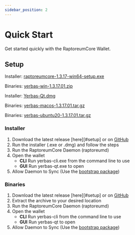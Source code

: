 ```yaml
---
sidebar_position: 2
---
```



# Quick Start

Get started quickly with the RaptoreumCore Wallet.

## Setup

<Tabs>
  <TabItem value="windows" label="Windows" default>
    <p>Installer: <a href="https://github.com/Raptor3um/yerbas/releases/download/1.3.17.01/raptoreumcore-1.3.17-win64-setup.exe" class="button button--primary">raptoreumcore-1.3.17-win64-setup.exe</a></p>
    <p>Binaries: <a href="https://github.com/Raptor3um/yerbas/releases/download/1.3.17.01/yerbas-win-1.3.17.01.zip" class="button button--primary">yerbas-win-1.3.17.01.zip</a></p>
  </TabItem>
  <TabItem value="mac" label="Mac" default>
    <p>Installer: <a href="https://github.com/Raptor3um/yerbas/releases/download/1.3.17.01/Yerbas-Qt.dmg" class="button button--primary">Yerbas-Qt.dmg</a></p>
    <p>Binaries: <a href="https://github.com/Raptor3um/yerbas/releases/download/1.3.17.01/yerbas-macos-1.3.17.01.tar.gz" class="button button--primary">yerbas-macos-1.3.17.01.tar.gz</a></p>
  </TabItem>
  <TabItem value="linux" label="Linux">
    <p>Binaries: <a href="https://github.com/Raptor3um/yerbas/releases/download/1.3.17.01/yerbas-ubuntu20-1.3.17.01.tar.gz" class="button button--primary">yerbas-ubuntu20-1.3.17.01.tar.gz</a></p>
  </TabItem>
</Tabs>

### Installer

1. Download the latest release [here][#setup] or on [GitHub][wallet-gh]
2. Run the installer (.exe or .dmg) and follow the steps
3. Run the RaptoreumCore Daemon (raptoreumd)
4. Open the wallet
    - **CLI**
      Run yerbas-cli.exe from the command line to use
    - **GUI**
      Run yerbas-qt.exe to open 
5. Allow Daemon to Sync (Use the [bootstrap package](docs/wallet/bootstrap))

### Binaries

1. Download the latest release [here][#setup] or on [GitHub][wallet-gh]
2. Extract the archive to your desired location
3. Run the RaptoreumCore Daemon (raptoreumd)
4. Open the wallet
    - **CLI**
      Run yerbas-cli from the command line to use
    - **GUI**
      Run yerbas-qt to open 
5. Allow Daemon to Sync (Use the [bootstrap package](docs/wallet/bootstrap))

[wallet-gh]: https://github.com/Raptor3um/yerbas/releases/latest/
